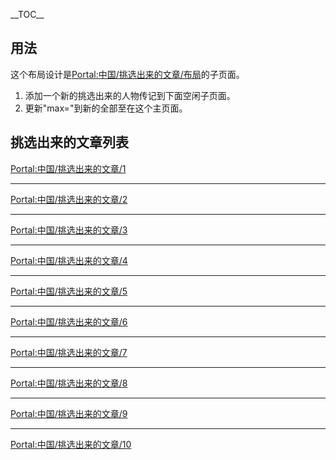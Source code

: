 {{Portal:中国/box-header|挑选出来的文章|Portal:中国/挑选出来的文章|}}

__TOC__
== 用法 ==
这个布局设计是[[Portal:中国/挑选出来的文章/布局|Portal:中国/挑选出来的文章/布局]]的子页面。
# 添加一个新的挑选出来的人物传记到下面空闲子页面。
# 更新"max="到新的全部至{{tl|Random portal component}}在这个主页面。

== 挑选出来的文章列表 ==
[[Portal:中国/挑选出来的文章/1|Portal:中国/挑选出来的文章/1]]
{{Portal:中国/挑选出来的文章/1}}
----
[[Portal:中国/挑选出来的文章/2|Portal:中国/挑选出来的文章/2]]
{{Portal:中国/挑选出来的文章/2}}
----
[[Portal:中国/挑选出来的文章/3|Portal:中国/挑选出来的文章/3]]
{{Portal:中国/挑选出来的文章/3}}
----
[[Portal:中国/挑选出来的文章/4|Portal:中国/挑选出来的文章/4]]
{{Portal:中国/挑选出来的文章/4}}
----
[[Portal:中国/挑选出来的文章/5|Portal:中国/挑选出来的文章/5]]
{{Portal:中国/挑选出来的文章/5}}
----
[[Portal:中国/挑选出来的文章/6|Portal:中国/挑选出来的文章/6]]
{{Portal:中国/挑选出来的文章/6}}
----
[[Portal:中国/挑选出来的文章/7|Portal:中国/挑选出来的文章/7]]
{{Portal:中国/挑选出来的文章/7}}
----
[[Portal:中国/挑选出来的文章/8|Portal:中国/挑选出来的文章/8]]
{{Portal:中国/挑选出来的文章/8}}
----
[[Portal:中国/挑选出来的文章/9|Portal:中国/挑选出来的文章/9]]
{{Portal:中国/挑选出来的文章/9}}
----
[[Portal:中国/挑选出来的文章/10|Portal:中国/挑选出来的文章/10]]
{{Portal:中国/挑选出来的文章/10}}


{{Portal:中国/box-footer|}}